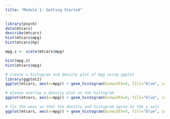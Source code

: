 ```yaml
---
title: "Module 1: Getting Started"
---
```




```r
library(psych)
data(mtcars)
describe(mtcars)
hist(mtcars$mpg)
hist(mtcars$hp)

```


```r
mpg.z <- scale(mtcars$mpg)

hist(mpg.z)
hist(mtcars$mpg)

# create a histogram and density plot of mpg using ggplot
library(ggplot2)
ggplot(mtcars, aes(x=mpg)) + geom_histogram(binwidth=5, fill="blue", color="black") + geom_density(alpha=.2, fill="red")

# please overlay a density plot on the histogram
ggplot(mtcars, aes(x=mpg)) + geom_histogram(binwidth=5, fill="blue", color="black") + geom_density(alpha=.2, fill="red")

# fix the axes so that the density and histogram agree on the y axis
ggplot(mtcars, aes(x=mpg)) + geom_histogram(binwidth=5, fill="blue", color="black", aes(y=..density..)) + geom_density(alpha=.2, fill="red")



```

